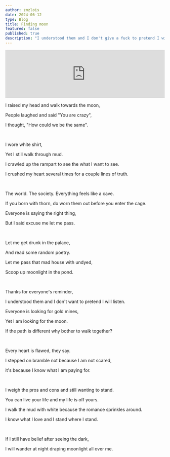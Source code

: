 ```yaml
---
author: zmzlois
date: 2024-06-12
type: Blog
title: Finding moon
featured: false
published: true
description: "I understood them and I don't give a fuck to pretend I will listen."
---
```


<iframe style={{ borderRadius:12 }} src="https://open.spotify.com/embed/track/60uxBbuKX25IVDZ3Xrzim5?utm_source=generator" width="100%" height="152" frameBorder="0" allowfullscreen="" allow="autoplay; clipboard-write; encrypted-media; fullscreen; picture-in-picture" loading="lazy"></iframe>

I raised my head and walk towards the moon, 

People laughed and said "You are crazy",

I thought, "How could we be the same".

<br/>

I wore white shirt, 

Yet I still walk through mud. 

I crawled up the rampart to see the what I want to see. 

I crushed my heart several times for a couple lines of truth. 

<br/>

The world. The society. Everything feels like a cave. 

If you born with thorn, do worn them out before you enter the cage. 

Everyone is saying the right thing, 

But I said excuse me let me pass. 

<br/>

Let me get drunk in the palace, 

And read some random poetry.  

Let me pass that mad house with undyed, 

Scoop up moonlight in the pond. 

<br/>

Thanks for everyone's reminder, 

I understood them and I don't want to pretend I will listen. 

Everyone is looking for gold mines, 

Yet I am looking for the moon. 

If the path is different why bother to walk together? 

<br/>

Every heart is flawed, they say. 

I stepped on bramble not because I am not scared, 

it's because I know what I am paying for. 

<br/>

I weigh the pros and cons and still wanting to stand. 

You can live your life and my life is off yours. 

I walk the mud with white because the romance sprinkles around. 

I know what I love and I stand where I stand. 

<br/>

If I still have belief after seeing the dark, 

I will wander at night draping moonlight all over me. 





